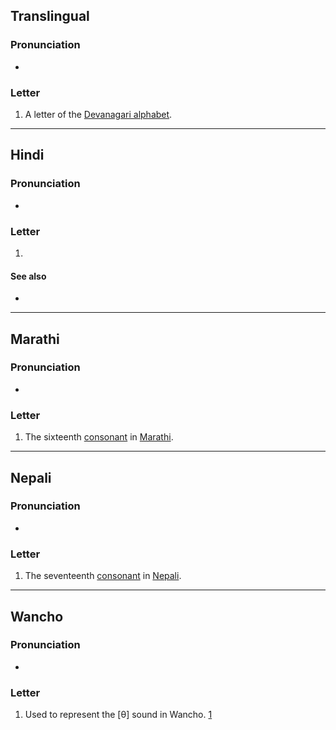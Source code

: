 {{also|थे|थीं|था|थी}}
{{character info}}
==Translingual==

===Pronunciation===
* {{IPA|mul|/t̪ʰə/}}

===Letter===
{{mul-Deva|tha}}

# A letter of the [[Devanagari alphabet]].

----

==Hindi==

===Pronunciation===
* {{hi-IPA|थ.}}

===Letter===
{{head|hi|letter}}

# {{n-g|the seventeenth [[consonant]] in [[Hindi]]}}

====See also====
* {{list:Devanagari script letters/hi}}

----

==Marathi==

===Pronunciation===
* {{mr-IPA}}

===Letter===
{{head|mr|letter}}

# The sixteenth [[consonant]] in [[Marathi]].

----

==Nepali==

===Pronunciation===
* {{ne-IPA}}

===Letter===
{{head|ne|letter}}

# The seventeenth [[consonant]] in [[Nepali]].
----

==Wancho==

===Pronunciation===
* {{IPA|nnp|[θ]}}

===Letter===
{{head|nnp|letter|tr=th}}

# Used to represent the [θ] sound in Wancho. [https://omniglot.com/writing/wancho.htm]